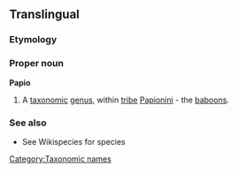 ==Translingual==

===Etymology===

===Proper noun===
{{wikipedia}}
'''Papio'''
# {{zoology}} A [[taxonomic]] [[genus]], within [[tribe]] [[Papionini]] - the [[baboon]]s.
{{wikispecies}}
===See also===
*See Wikispecies for species
[[Category:Taxonomic names]]